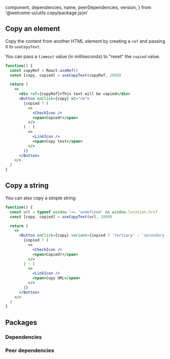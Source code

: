   component,
  dependencies,
  name,
  peerDependencies,
  version,
} from '@welcome-ui/utils.copy/package.json'

<showcase
  version={version}
  name={name}
  component={component}
  description="A simple hook to copy text from a given HTML element to your clipboard with copy-to-clipboard library."
/>

## Copy an element

Copy the content from another HTML element by creating a `ref` and passing it to `useCopyText`.

You can pass a `timeout` value (in milliseconds) to "reset" the `copied` value.

```jsx
function() {
  const copyRef = React.useRef()
  const [copy, copied] = useCopyText(copyRef, 2000)

  return (
    <>
      <div ref={copyRef}>This text will be copied</div>
      <Button onClick={copy} mt="sm">
        {copied ? (
          <>
            <CheckIcon />
            <span>Copied!</span>
          </>
        ) : (
          <>
            <LinkIcon />
            <span>Copy text</span>
          </>
        )}
      </Button>
    </>
  )
}
```

## Copy a string

You can also copy a simple string

```jsx
function() {
  const url = typeof window !== 'undefined' && window.location.href
  const [copy, copied] = useCopyText(url, 2000)

  return (
    <>
      <Button onClick={copy} variant={copied ? 'tertiary' : 'secondary'}>
        {copied ? (
          <>
            <CheckIcon />
            <span>Copied!</span>
          </>
        ) : (
          <>
            <LinkIcon />
            <span>Copy URL</span>
          </>
        )}
      </Button>
    </>
  )
}
```

## Packages

### Dependencies

<dependencies dependencies={dependencies} />

### Peer dependencies

<dependencies dependencies={peerDependencies} />

<pagination />
